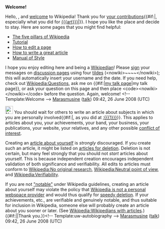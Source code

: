 <article id="18143616" title=User talk:Naomimoore>
	<talkpage id="18143616" title="User talk:Naomimoore">
'''Welcome!'''

Hello, {{BASEPAGENAME}}, and [[Wikipedia:Introduction|welcome]] to Wikipedia! Thank you for [[Special:Contributions/{{BASEPAGENAME}}|your contributions]]{{#if:|, especially what you did for [[{{{art}}}]]|}}. I hope you like the place and decide to stay. Here are some pages that you might find helpful:
*[[Wikipedia:Five pillars|The five pillars of Wikipedia]]
*[[Wikipedia:Tutorial|Tutorial]]
*[[Wikipedia:How to edit a page|How to edit a page]]
*[[Wikipedia:Article development|How to write a great article]]
*[[Wikipedia:Manual of Style|Manual of Style]]
I hope you enjoy editing here and being a [[Wikipedia:Wikipedians|Wikipedian]]! Please [[Wikipedia:Signatures|sign]] your messages on [[Wikipedia:talk page|discussion page]]s using four [[tilde]]s (&lt;nowiki&gt;~~~~&lt;/nowiki&gt;); this will automatically insert your username and the date. If you need help, check out [[Wikipedia:Questions]], ask me on {{#if:|[[user talk:{{{1}}}|my talk page]]|my talk page}}, or ask your question on this page and then place &lt;code&gt;&lt;nowiki&gt;{{helpme}}&lt;/nowiki&gt;&lt;/code&gt; before the question. Again, welcome! &lt;!-- Template:Welcome --&gt; [[User:Marasmusine|Marasmusine]] ([[User talk:Marasmusine|talk]]) 09:42, 26 June 2008 (UTC)

[[Image:Nuvola apps personal.png|25px]] You should wait for others to write an article about subjects in which you are personally involved{{#if:|, as you did at [[:{{{1}}}]]}}. This applies to articles about you, your achievements, your band, your business, your publications, your website, your relatives, and any other possible [[WP:COI|conflict of interest]]. 

Creating an [[Wikipedia:Autobiography|article about yourself]] is ''strongly'' discouraged. If you create such an article, it might be listed on [[wikipedia:articles for deletion|articles for deletion]]. Deletion is not certain, but many feel strongly that you should not ''start'' articles about yourself. This is because independent creation encourages independent validation of both significance and verifiability. All edits to articles must conform to [[Wikipedia:No original research]], [[Wikipedia:Neutral point of view]], and [[Wikipedia:Verifiability]]. 

If you are not [[WP:notability|&quot;notable&quot;]] under Wikipedia guidelines, creating an article about yourself may violate the policy that [[Wikipedia:What_Wikipedia_is_not#Wikipedia_is_not_a_blog.2C_webspace_provider.2C_social_networking.2C_or_memorial_site|Wikipedia is not a personal webspace provider]] and would thus qualify for [[Wikipedia:Criteria for speedy deletion#a7|speedy deletion]].  If your achievements, etc., are verifiable and genuinely notable, and thus suitable for inclusion in Wikipedia, someone else will probably create an article about you sooner or later. (See [[Wikipedia:Wikipedians with articles]].)  {{#if:|{{{2}}}|Thank you.}}&lt;!-- Template:uw-autobiography --&gt; [[User:Marasmusine|Marasmusine]] ([[User talk:Marasmusine|talk]]) 09:42, 26 June 2008 (UTC)
	</talkpage>
</article>